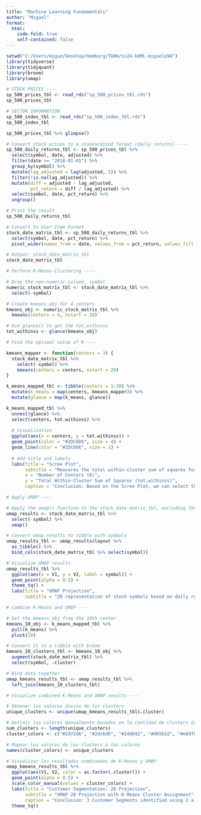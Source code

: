 ```yaml
---
title: "Machine Learning Fundamentals"
author: "Miguel"
format:
  html:
    code-fold: true
    self-contained: false
---
```


```r
setwd("C:/Users/migue/Desktop/Hamburg/TUHH/ss24-bdML-miguelp98")
library(tidyverse)
library(tidyquant)
library(broom)
library(umap)

# STOCK PRICES ----
sp_500_prices_tbl <- read_rds("sp_500_prices_tbl.rds")
sp_500_prices_tbl

# SECTOR INFORMATION
sp_500_index_tbl <- read_rds("sp_500_index_tbl.rds")
sp_500_index_tbl

sp_500_prices_tbl %>% glimpse()

# Convert stock prices to a standardized format (daily returns) ----
sp_500_daily_returns_tbl <- sp_500_prices_tbl %>%
  select(symbol, date, adjusted) %>%
  filter(date >= "2018-01-01") %>%
  group_by(symbol) %>%
  mutate(lag_adjusted = lag(adjusted, 1)) %>%
  filter(!is.na(lag_adjusted)) %>%
  mutate(diff = adjusted - lag_adjusted,
         pct_return = diff / lag_adjusted) %>%
  select(symbol, date, pct_return) %>%
  ungroup()

# Print the result
sp_500_daily_returns_tbl

# Convert to User-Item Format
stock_date_matrix_tbl <- sp_500_daily_returns_tbl %>%
  select(symbol, date, pct_return) %>%
  pivot_wider(names_from = date, values_from = pct_return, values_fill = 0)

# Output: stock_date_matrix_tbl
stock_date_matrix_tbl

# Perform K-Means Clustering ----

# Drop the non-numeric column, symbol
numeric_stock_matrix_tbl <- stock_date_matrix_tbl %>%
  select(-symbol)

# Create kmeans_obj for 4 centers
kmeans_obj <- numeric_stock_matrix_tbl %>%
  kmeans(centers = 4, nstart = 20)

# Use glance() to get the tot.withinss
tot_withinss <- glance(kmeans_obj)

# Find the optimal value of K ----

kmeans_mapper <- function(centers = 3) {
  stock_date_matrix_tbl %>%
    select(-symbol) %>%
    kmeans(centers = centers, nstart = 20)
}

k_means_mapped_tbl <- tibble(centers = 1:30) %>%
  mutate(k_means = map(centers, kmeans_mapper)) %>%
  mutate(glance = map(k_means, glance))

k_means_mapped_tbl %>%
  unnest(glance) %>%
  select(centers, tot.withinss) %>%
  
  # Visualization
  ggplot(aes(x = centers, y = tot.withinss)) +
  geom_point(color = "#2DC6D6", size = 4) +
  geom_line(color = "#2DC6D6", size = 1) +
  
  # Add title and labels
  labs(title = "Scree Plot",
       subtitle = "Measures the total within-cluster sum of squares for each K",
       x = "Number of Centers (K)",
       y = "Total Within-Cluster Sum of Squares (tot.withinss)",
       caption = "Conclusion: Based on the Scree Plot, we can select the optimal number of clusters.")

# Apply UMAP ----

# Apply the umap() function to the stock_date_matrix_tbl, excluding the symbol column
umap_results <- stock_date_matrix_tbl %>%
  select(-symbol) %>%
  umap()

# Convert umap results to tibble with symbols
umap_results_tbl <- umap_results$layout %>%
  as_tibble() %>%
  bind_cols(stock_date_matrix_tbl %>% select(symbol))

# Visualize UMAP results
umap_results_tbl %>%
  ggplot(aes(x = V1, y = V2, label = symbol)) +
  geom_point(alpha = 0.5) +
  theme_tq() +
  labs(title = "UMAP Projection",
       subtitle = "2D representation of stock symbols based on daily returns")

# Combine K-Means and UMAP ----

# Get the kmeans_obj from the 10th center
kmeans_10_obj <- k_means_mapped_tbl %>%
  pull(k_means) %>%
  pluck(10)

# Convert it to a tibble with broom
kmeans_10_clusters_tbl <- kmeans_10_obj %>%
  augment(stock_date_matrix_tbl) %>%
  select(symbol, .cluster)

# Bind data together
umap_kmeans_results_tbl <- umap_results_tbl %>%
  left_join(kmeans_10_clusters_tbl)

# Visualize combined K-Means and UMAP results ----

# Obtener los valores únicos de los clusters
unique_clusters <- unique(umap_kmeans_results_tbl$.cluster)

# Definir los colores manualmente basados en la cantidad de clusters únicos
num_clusters <- length(unique_clusters)
cluster_colors <- c("#2d72d6", "#2dc6d6", "#2dd692", "#d65b2d", "#e69f00", "#56b4e9", "#009e73", "#f0e442", "#0072b2", "#d55e00")[1:num_clusters]

# Mapear los valores de los clusters a los colores
names(cluster_colors) <- unique_clusters

# Visualizar los resultados combinados de K-Means y UMAP
umap_kmeans_results_tbl %>%
  ggplot(aes(V1, V2, color = as.factor(.cluster))) +
  geom_point(alpha = 0.5) +
  scale_color_manual(values = cluster_colors) +
  labs(title = "Customer Segmentation: 2D Projection",
       subtitle = "UMAP 2D Projection with K-Means Cluster Assignment",
       caption = "Conclusion: 3 Customer Segments identified using 2 algorithms") +
  theme_tq()
```

